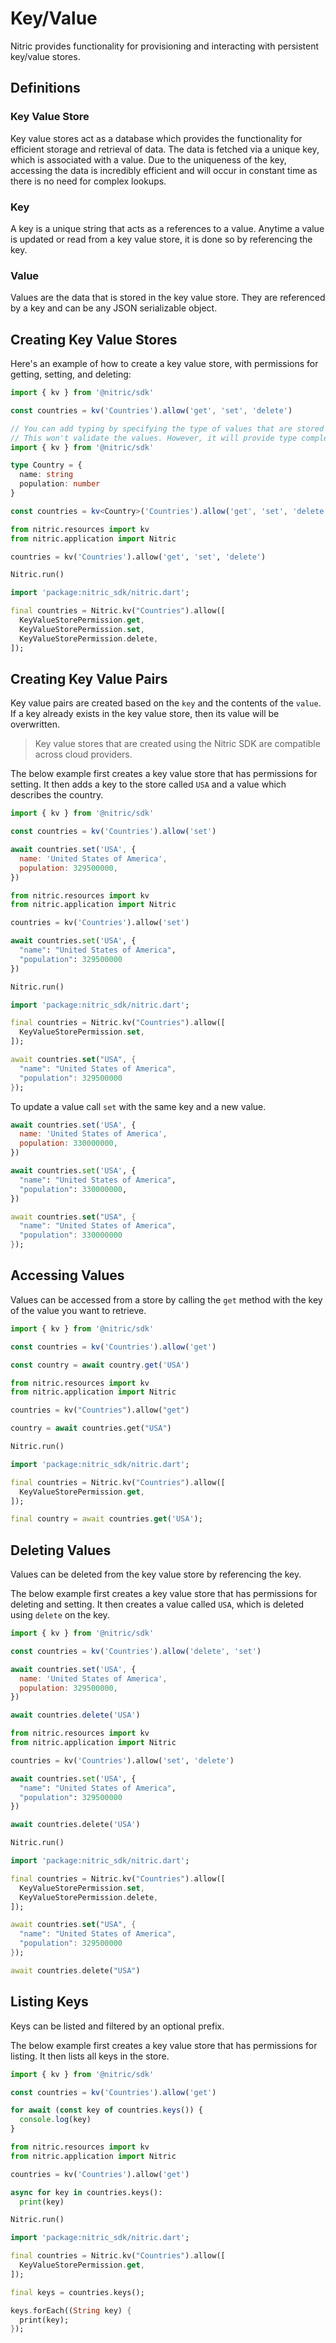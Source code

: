 
# Key/Value

Nitric provides functionality for provisioning and interacting with persistent key/value stores.

## Definitions

### Key Value Store

Key value stores act as a database which provides the functionality for efficient storage and retrieval of data. The data is fetched via a unique key, which is associated with a value. Due to the uniqueness of the key, accessing the data is incredibly efficient and will occur in constant time as there is no need for complex lookups.

### Key

A key is a unique string that acts as a references to a value. Anytime a value is updated or read from a key value store, it is done so by referencing the key.

### Value

Values are the data that is stored in the key value store. They are referenced by a key and can be any JSON serializable object.

## Creating Key Value Stores

Here's an example of how to create a key value store, with permissions for getting, setting, and deleting:

<CodeGroup>

```javascript
import { kv } from '@nitric/sdk'

const countries = kv('Countries').allow('get', 'set', 'delete')
```

```typescript
// You can add typing by specifying the type of values that are stored in the key/value store.
// This won't validate the values. However, it will provide type completion when interacting with the store.
import { kv } from '@nitric/sdk'

type Country = {
  name: string
  population: number
}

const countries = kv<Country>('Countries').allow('get', 'set', 'delete')
```

```python
from nitric.resources import kv
from nitric.application import Nitric

countries = kv('Countries').allow('get', 'set', 'delete')

Nitric.run()
```

```dart
import 'package:nitric_sdk/nitric.dart';

final countries = Nitric.kv("Countries").allow([
  KeyValueStorePermission.get,
  KeyValueStorePermission.set,
  KeyValueStorePermission.delete,
]);
```

</CodeGroup>

## Creating Key Value Pairs

Key value pairs are created based on the `key` and the contents of the `value`. If a key already exists in the key value store, then its value will be overwritten.

> Key value stores that are created using the Nitric SDK are compatible across cloud providers.

The below example first creates a key value store that has permissions for setting. It then adds a key to the store called `USA` and a value which describes the country.

<CodeGroup>

```javascript
import { kv } from '@nitric/sdk'

const countries = kv('Countries').allow('set')

await countries.set('USA', {
  name: 'United States of America',
  population: 329500000,
})
```

```python
from nitric.resources import kv
from nitric.application import Nitric

countries = kv('Countries').allow('set')

await countries.set('USA', {
  "name": "United States of America",
  "population": 329500000
})

Nitric.run()
```

```dart
import 'package:nitric_sdk/nitric.dart';

final countries = Nitric.kv("Countries").allow([
  KeyValueStorePermission.set,
]);

await countries.set("USA", {
  "name": "United States of America",
  "population": 329500000
});
```

</CodeGroup>

To update a value call `set` with the same key and a new value.

<CodeGroup>

```javascript
await countries.set('USA', {
  name: 'United States of America',
  population: 330000000,
})
```

```python
await countries.set('USA', {
  "name": "United States of America",
  "population": 330000000,
})
```

```dart
await countries.set("USA", {
  "name": "United States of America",
  "population": 330000000
});
```

</CodeGroup>

## Accessing Values

Values can be accessed from a store by calling the `get` method with the key of the value you want to retrieve.

<CodeGroup>

```javascript
import { kv } from '@nitric/sdk'

const countries = kv('Countries').allow('get')

const country = await country.get('USA')
```

```python
from nitric.resources import kv
from nitric.application import Nitric

countries = kv("Countries").allow("get")

country = await countries.get("USA")

Nitric.run()
```

```dart
import 'package:nitric_sdk/nitric.dart';

final countries = Nitric.kv("Countries").allow([
  KeyValueStorePermission.get,
]);

final country = await countries.get('USA');
```

</CodeGroup>

## Deleting Values

Values can be deleted from the key value store by referencing the key.

The below example first creates a key value store that has permissions for deleting and setting. It then creates a value called `USA`, which is deleted using `delete` on the key.

<CodeGroup>

```javascript
import { kv } from '@nitric/sdk'

const countries = kv('Countries').allow('delete', 'set')

await countries.set('USA', {
  name: 'United States of America',
  population: 329500000,
})

await countries.delete('USA')
```

```python
from nitric.resources import kv
from nitric.application import Nitric

countries = kv('Countries').allow('set', 'delete')

await countries.set('USA', {
  "name": "United States of America",
  "population": 329500000
})

await countries.delete('USA')

Nitric.run()
```

```dart
import 'package:nitric_sdk/nitric.dart';

final countries = Nitric.kv("Countries").allow([
  KeyValueStorePermission.set,
  KeyValueStorePermission.delete,
]);

await countries.set("USA", {
  "name": "United States of America",
  "population": 329500000
});

await countries.delete("USA")
```

</CodeGroup>

## Listing Keys

Keys can be listed and filtered by an optional prefix.

The below example first creates a key value store that has permissions for listing. It then lists all keys in the store.

<CodeGroup>

```javascript
import { kv } from '@nitric/sdk'

const countries = kv('Countries').allow('get')

for await (const key of countries.keys()) {
  console.log(key)
}
```

```python
from nitric.resources import kv
from nitric.application import Nitric

countries = kv('Countries').allow('get')

async for key in countries.keys():
  print(key)

Nitric.run()
```

```dart
import 'package:nitric_sdk/nitric.dart';

final countries = Nitric.kv("Countries").allow([
  KeyValueStorePermission.get,
]);

final keys = countries.keys();

keys.forEach((String key) {
  print(key);
});
```

</CodeGroup>
